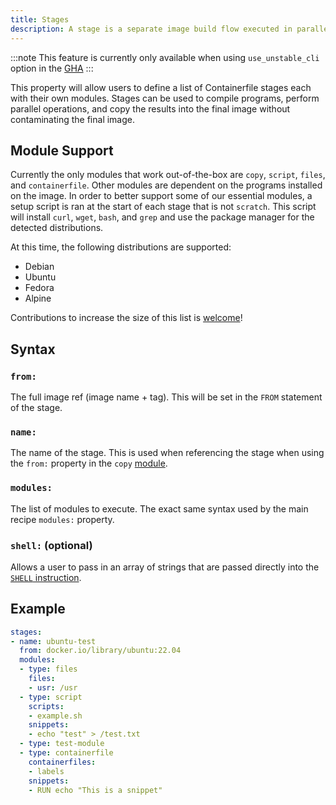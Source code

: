 ```yaml
---
title: Stages
description: A stage is a separate image build flow executed in parallel with the main build.
---
```


:::note
This feature is currently only available when using `use_unstable_cli` option in the [GHA](/reference/github-action/)
:::

This property will allow users to define a list of Containerfile stages each with their own modules. Stages can be used to compile programs, perform parallel operations, and copy the results into the final image without contaminating the final image.

## Module Support

Currently the only modules that work out-of-the-box are `copy`, `script`, `files`, and `containerfile`. Other modules are dependent on the programs installed on the image. In order to better support some of our essential modules, a setup script is ran at the start of each stage that is not `scratch`. This script will install `curl`, `wget`, `bash`, and `grep` and use the package manager for the detected distributions.

At this time, the following distributions are supported:

- Debian
- Ubuntu
- Fedora
- Alpine

Contributions to increase the size of this list is [welcome](https://github.com/blue-build/cli/blob/main/scripts/setup.sh)!

## Syntax

### `from:`

The full image ref (image name + tag). This will be set in the `FROM` statement of the stage.

### `name:`

The name of the stage. This is used when referencing the stage when using the `from:` property in the `copy` [module](/reference/modules/copy/).

### `modules:`

The list of modules to execute. The exact same syntax used by the main recipe `modules:` property.

### `shell:` (optional)

Allows a user to pass in an array of strings that are passed directly into the [`SHELL` instruction](https://docs.docker.com/reference/dockerfile/#shell).

## Example

```yaml
stages:
- name: ubuntu-test
  from: docker.io/library/ubuntu:22.04
  modules:
  - type: files
    files:
    - usr: /usr
  - type: script
    scripts:
    - example.sh
    snippets:
    - echo "test" > /test.txt
  - type: test-module
  - type: containerfile
    containerfiles:
    - labels
    snippets:
    - RUN echo "This is a snippet"
```
